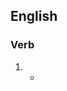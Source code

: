 ==English==

===Verb===
{{head|en|verb form}}

# {{en-past of|dun}}
#* {{quote-journal|lang=en|date=1 October 2010|author=Michael Lewis|url=http://www.vanityfair.com/business/features/2010/10/greeks-bearing-bonds-201010|title=Beware of Greeks Bearing Bonds|work=Vanity Fair|passage=Ephraim set about raising the money to restore Vatopaidi to its former glory. He '''dunned''' the European Union for cultural funds.}}